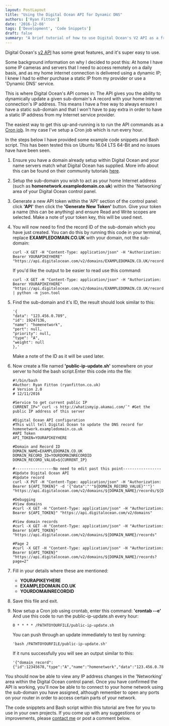 ```yaml
---
layout: PostLayout
title: "Using the Digital Ocean API for Dynamic DNS"
authors: ['Ryan Fitton']
date: '2016-12-08'
tags: ['Development', 'Code Snippets']
draft: false
summary: "A brief tutorial of how to use Digital Ocean's V2 API as a free Dynamic DNS service. Use a sub-domain to provide a static point for connecting into your home or business."
---
```


Digital Ocean's [v2 API](https://developers.digitalocean.com/) has some great features, and it's super easy to use.

Some background information on why I decided to post this: At home I have some IP cameras and servers that I need to access remotely on a daily basis, and as my home internet connection is delivered using a dynamic IP; I knew I had to either purchase a static IP from my provider or use a 'Dynamic DNS' service.

This is where Digital Ocean's API comes in: The API gives you the ability to dynamically update a given sub-domain's A record with your home Internet connection's IP address. This means I have a free way to always ensure I have a static sub-domain and that I won't have to pay extra in order to have a static IP address from my Internet service provider.

The easiest way to get this up-and-running is to run the API commands as a [Cron job](https://www.digitalocean.com/community/tutorials/how-to-use-cron-to-automate-tasks-on-a-vps). In my case I've setup a Cron job which is run every hour.

In the steps below I have provided some example code snippets and Bash script. This has been tested this on Ubuntu 16.04 LTS 64-Bit and no issues have have been seen.

1.  Ensure you have a domain already setup within Digital Ocean and your name servers match what Digital Ocean has supplied. More info about this can be found on their community tutorials [here](https://www.digitalocean.com/community/tutorials/how-to-set-up-a-host-name-with-digitalocean).

2.  Setup the sub-domain you wish to act as your home Internet address (such as **homenetwork.exampledomain.co.uk**) within the 'Networking' area of your Digital Ocean control panel.

3.  Generate a new API token within the 'API' section of the control panel: click **'API'** then click the **'Generate New Token'** button. Give your token a name (this can be anything) and ensure Read and Write scopes are selected. Make a note of your token key, this will be used next.

4.  You will now need to find the record ID of the sub-domain which you have just created. You can do this by running this code in your terminal, replace **EXAMPLEDOMAIN.CO.UK** with your domain, not the sub-domain:

    ``` language-markup
    curl -X GET -H "Content-Type: application/json" -H "Authorization: Bearer YOURAPIKEYHERE" "https://api.digitalocean.com/v2/domains/EXAMPLEDOMAIN.CO.UK/records"
    ```

    If you'd like the output to be easier to read use this command:

    ``` language-markup
    curl -X GET -H "Content-Type: application/json" -H "Authorization: Bearer YOURAPIKEYHERE" "https://api.digitalocean.com/v2/domains/EXAMPLEDOMAIN.CO.UK/records" | python -m json.tool
    ```

5.  Find the sub-domain and it's ID, the result should look similar to this:

    ``` language-json
    '{
    "data": "123.456.0.789",
    "id": 19247136,
    "name": "homenetwork",
    "port": null,
    "priority": null,
    "type": "A",
    "weight": null
    },'
    ```

    Make a note of the ID as it will be used later.

6.  Now create a file named **'public-ip-update.sh'** somewhere on your server to hold the bash script.Enter this code into the file:

    ``` language-markup
    #!/bin/bash
    #Author: Ryan Fitton (ryanfitton.co.uk)
    # Version 2.0
    # 12/11/2016

    #Service to get current public IP
    CURRENT_IP="`curl -s http://whatismyip.akamai.com/`" #Get the public IP address of this server

    #Digital Ocean API configuration
    #This will tell Digital Ocean to update the DNS record for homenetwork.exampledomain.co.uk
    #API Token
    API_TOKEN=YOURAPIKEYHERE

    #Domain and Record ID
    DOMAIN_NAME=EXAMPLEDOMAIN.CO.UK
    DOMAIN_RECORD_ID=YOURDOMAINRECORDID
    DOMAIN_RECORD_VALUE=${CURRENT_IP}

    #-----------------No need to edit past this point-----------------
    #Update Digital Ocean API
    #Update record
    curl -X PUT -H "Content-Type: application/json" -H "Authorization: Bearer ${API_TOKEN}" -d '{"data":"'"${DOMAIN_RECORD_VALUE}"'"}' "https://api.digitalocean.com/v2/domains/${DOMAIN_NAME}/records/${DOMAIN_RECORD_ID}"

    #Debugging
    #View domains
    #curl -X GET -H "Content-Type: application/json" -H "Authorization: Bearer ${API_TOKEN}" "https://api.digitalocean.com/v2/domains"

    #View domain records
    #curl -X GET -H "Content-Type: application/json" -H "Authorization: Bearer ${API_TOKEN}" "https://api.digitalocean.com/v2/domains/${DOMAIN_NAME}/records"

    #Page 2
    #curl -X GET -H "Content-Type: application/json" -H "Authorization: Bearer ${API_TOKEN}" "https://api.digitalocean.com/v2/domains/${DOMAIN_NAME}/records?page=2"
    ```

7.  Fill in your details where these are mentioned:
    -   **YOURAPIKEYHERE**
    -   **EXAMPLEDOMAIN.CO.UK**
    -   **YOURDOMAINRECORDID**

8.  Save this file and exit.

9.  Now setup a Cron job using crontab, enter this command: **'crontab --e'**\
    And use this code to run the public-ip-update.sh every hour:

    ``` language-markup
    0 * * * * /PATHTOYOURFILE/public-ip-update.sh
    ```

    You can push through an update immediately to test by running:

    ``` language-markup
    'bash /PATHTOYOURFILE/public-ip-update.sh'
    ```

    If it runs successfully you will see an output similar to this:

    ``` language-json
    '{"domain_record":{"id":12345678,"type":"A","name":"homenetwork","data":"123.456.0.789","priority":null,"port":null,"weight":null}}'
    ```

You should now be able to view any IP address changes in the 'Networking' area within the Digital Ocean control panel. Once you have confirmed the API is working, you'll now be able to to connect to your home network using the sub-domain you have assigned, although remember to open any ports on your router in order to access certain parts of your network.

The code snipptets and Bash script within this tutorial are free for you to use in your own projects. If you come up with any suggestions or improvements, please [contact me](/contact/) or post a comment below.
